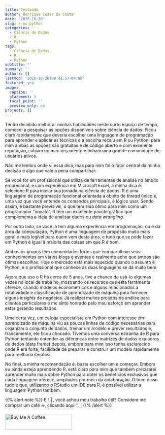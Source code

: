 ```yaml
---
title: Testando
author: Henrique Cesar da Costa
date: '2020-10-20'
slug: r-ou-python
categories:
  - Ciência de Dados
  - R
  - Python
tags:
  - Ciência de Dados
  - R
  - Python
subtitle: ''
summary: ''
authors: []
lastmod: '2020-10-20T09:42:57-04:00'
featured: yes
image:
  caption: ''
  placement: 3
  focal_point: ''
  preview_only: no
projects: []
---
```


Tendo decidido melhorar minhas habilidades neste curto espaço de tempo, comecei a pesquisar as opções disponíveis sobre ciência de dados. Ficou claro rapidamente que deveria escolher uma linguagem de programação para aprender e aplicar as técnicas e a escolha recaíu em R ou Python, para mim ambas as opções são gratuitas e de código aberto e com excelente reputação, cabiam no meu orçamento e tinham uma grande comunidade de usuários ativos.

Não me lembro onde vi essa dica, mas para mim foi o fator central da minha decisão e algo que vale a pena compartilhar:

Se você for um profissional que utiliza de ferramentas de análise no âmbito empresarial, e com experiência em Microsoft Excel, a minha dica é: selecione R para iniciar sua jornada na ciência de dados. R é uma linguagem de programação funcional orientada a objeto de _thread_ único e, uma vez que você entende os comandos principais, é lógico usar. Sendo assim, é bastante previsível, o que tem sido ótimo para mim como um programador "novato". R tem um excelente pacote gráfico que complementa a ideia de analisar dados ou _data wrangling_.

Por outro lado, se você já tem alguma experiência em programação, ou é da área da computação, Python é uma linguagem de propósito muito mais geral e mais legível para quem vem desta área, e tudo que se pode fazer em Python é igual à maioria das coisas em que R é bom.

Ambos os grupos têm comunidades fortes que compartilham seus conhecimentos em vários blogs e eventos e realmente acho que ambos são ótimas escolhas. Hoje o mercado está mais aquecido quando o assunto é Python, e o profissional que conhece as duas linguagens se dá muito bem.

Agora que uso o R há cerca de 5 anos, tive a chance de usá-lo algumas vezes no local de trabalho, mostrando os recursos que esta ferramenta oferece, criando modelos econometricos e alguns relacionados a rotatividade e classificação de aprendizado de máquina para fornecer alguns _insights_ de negócios. Já realizei muitos projetos de análise para clientes particulares e me sinto honrado pelo meu esforço em aprender estar gerando resultados.

Uma certa vez, um colega especialista em Python com interesse em aprendizado de máquina viu as poucas linhas de código necessárias para organizar o conjunto de dados, treinar um modelo e prever resultados e, francamente, ele ficou chocado. Tivemos uma conversa estranha de R para Python tentando entender as diferenças entre matrizes de dados e quadros de dados (data frame) depois, embora para mim isso tenha esclarecido onde R era forte, facilidade de preparar e construir um modelo rapidamente para melhoria iterativa.

No final, a minha recomendação é: basta escolher um e começar. Embora eu ainda esteja aprendendo R, está claro para mim que também precisarei aprender muito mais sobre Python para obter os benefícios exclusivos que cada linguagem oferece, ampliados por meio da colaboração. O bom disso tudo é que, utilizando o RStudio um IDE para R, é possível utilizar a linguagem Python também.



{{% alert note %}}
Ei! 👋, você achou meu trabalho útil? Considere me comprar um café ☕, clicando aqui 👇🏻 
{{% /alert %}}


<a href="https://www.buymeacoffee.com/hcostax" target="_blank"><img src="https://cdn.buymeacoffee.com/buttons/default-blue.png" alt="Buy Me A Coffee" style="height: 51px !important;width: 217px !important;" ></a>

